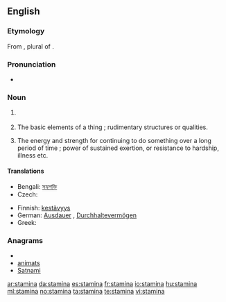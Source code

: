 ==English==

===Etymology===
From {{etyl|la}} {{term|stamina|stāmina|lang=la}}, plural of {{term|stamen|stāmen}}.

===Pronunciation===
* {{a|UK}} {{IPA|/ˈstamɪnə/}}

===Noun===
{{en-noun|-}}

# {{botany|rare}} {{plural of|[[stamen]]}}
# {{context|obsolete|as plural}} The basic elements of a thing ; rudimentary structures or qualities.
# {{uncountable|now considered singular}} The energy and strength for continuing to do something over a long period of time ; power of sustained exertion, or resistance to hardship, illness etc.

====Translations====
{{trans-top|power of sustained exertion}}
* Bengali: [[সহ্যশক্তি]]
* Czech: {{t-|cs|výdrž|f}}
{{trans-mid}}
* Finnish: [[kestävyys]]
* German: [[Ausdauer]] {{f}}, [[Durchhaltevermögen]] {{n}}
* Greek: {{t|el|αντοχή|f|sc=Grek}}
{{trans-bottom}}

===Anagrams===
* {{alphagram|aaimnst}}
* [[animats#English|animats]]
* [[Satnami#English|Satnami]]

[[ar:stamina]]
[[da:stamina]]
[[es:stamina]]
[[fr:stamina]]
[[io:stamina]]
[[hu:stamina]]
[[ml:stamina]]
[[no:stamina]]
[[ta:stamina]]
[[te:stamina]]
[[vi:stamina]]